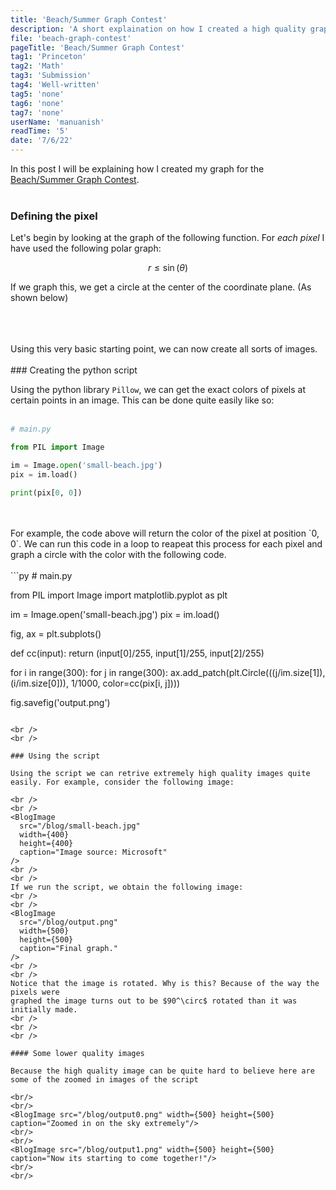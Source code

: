 ```yaml
---
title: 'Beach/Summer Graph Contest'
description: 'A short explaination on how I created a high quality graph.'
file: 'beach-graph-contest'
pageTitle: 'Beach/Summer Graph Contest'
tag1: 'Princeton'
tag2: 'Math'
tag3: 'Submission'
tag4: 'Well-written'
tag5: 'none'
tag6: 'none'
tag7: 'none'
userName: 'manuanish'
readTime: '5'
date: '7/6/22'
---
```


In this post I will be explaining how I created my graph for the [Beach/Summer
Graph Contest](https://princetonk12.instructure.com/courses/6508/discussion_topics/213397).
<br />
<br />
### Defining the pixel

Let's begin by looking at the graph of the following
function. For *each pixel* I have used the following polar graph:

$$
r \leq \sin(\theta)
$$

If we graph this, we get a circle at the center of the coordinate plane. (As shown below)

<br />
<BlogImage src="/blog/circle.png" width={2880} height={1538} />
<br />
<br />
Using this very basic starting point, we can now create all sorts of images.
<br />
<br />
### Creating the python script

Using the python library `Pillow`, we can get the
exact colors of pixels at certain points in an image. This can be done quite easily
like so:
<br />
<br />
```py
# main.py

from PIL import Image

im = Image.open('small-beach.jpg')
pix = im.load()

print(pix[0, 0])
````
<br/>
<br/>
For example, the code above will return the color of the pixel at position `0, 0`. We can run this code in a loop to reapeat this process for each pixel
and graph a circle with the color with the following code.
<br/>
<br/>
```py
# main.py

from PIL import Image
import matplotlib.pyplot as plt

im = Image.open('small-beach.jpg')
pix = im.load()

fig, ax = plt.subplots()

def cc(input):
    return (input[0]/255, input[1]/255, input[2]/255)

for i in range(300):
    for j in range(300):
        ax.add_patch(plt.Circle(((j/im.size[1]), (i/im.size[0])), 1/1000, color=cc(pix[i, j])))

fig.savefig('output.png')
````

<br />
<br />

### Using the script

Using the script we can retrive extremely high quality images quite easily. For example, consider the following image:

<br />
<br />
<BlogImage
  src="/blog/small-beach.jpg"
  width={400}
  height={400}
  caption="Image source: Microsoft"
/>
<br />
<br />
If we run the script, we obtain the following image:
<br />
<br />
<BlogImage
  src="/blog/output.png"
  width={500}
  height={500}
  caption="Final graph."
/>
<br />
<br />
Notice that the image is rotated. Why is this? Because of the way the pixels were
graphed the image turns out to be $90^\circ$ rotated than it was initially made.
<br />
<br />
<br />

#### Some lower quality images

Because the high quality image can be quite hard to believe here are some of the zoomed in images of the script

<br/>
<br/>
<BlogImage src="/blog/output0.png" width={500} height={500} caption="Zoomed in on the sky extremely"/>
<br/>
<br/>
<BlogImage src="/blog/output1.png" width={500} height={500} caption="Now its starting to come together!"/>
<br/>
<br/>
